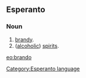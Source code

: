 ==Esperanto==
===Noun===
# [[brandy]].
# ([[alcoholic]]) [[spirit]]s.

[[eo:brando]]
[[Category:Esperanto language]]
{{Universala Vortaro}}